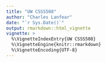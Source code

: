```yaml
---
title: "UW CSSS508"
author: "Charles Lanfear"
date: "`r Sys.Date()`"
output: rmarkdown::html_vignette
vignette: >
  %\VignetteIndexEntry{UW CSSS508}
  %\VignetteEngine{knitr::rmarkdown}
  %\VignetteEncoding{UTF-8}
---
```



